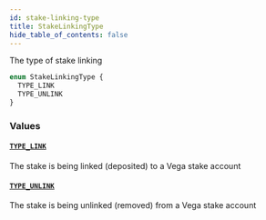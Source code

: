 ```yaml
---
id: stake-linking-type
title: StakeLinkingType
hide_table_of_contents: false
---
```



The type of stake linking

```graphql
enum StakeLinkingType {
  TYPE_LINK
  TYPE_UNLINK
}
```


### Values

#### [`TYPE_LINK`](#)

The stake is being linked (deposited) to a Vega stake account


#### [`TYPE_UNLINK`](#)

The stake is being unlinked (removed) from a Vega stake account




